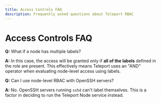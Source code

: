 ```yaml
---
title: Access Controls FAQ
description: Frequently asked questions about Teleport RBAC
---
```


# Access Controls FAQ

**Q:** What if a node has multiple labels?

**A:** In this case, the access will be granted only if **all of the labels** defined in the role are present. This effectively means Teleport uses an "AND" operator when evaluating node-level access using labels.

**Q:** Can I use node-level RBAC with OpenSSH servers?

**A:** No. OpenSSH servers running `sshd` can't label themselves. This is a factor in deciding to run the Teleport Node service instead.
